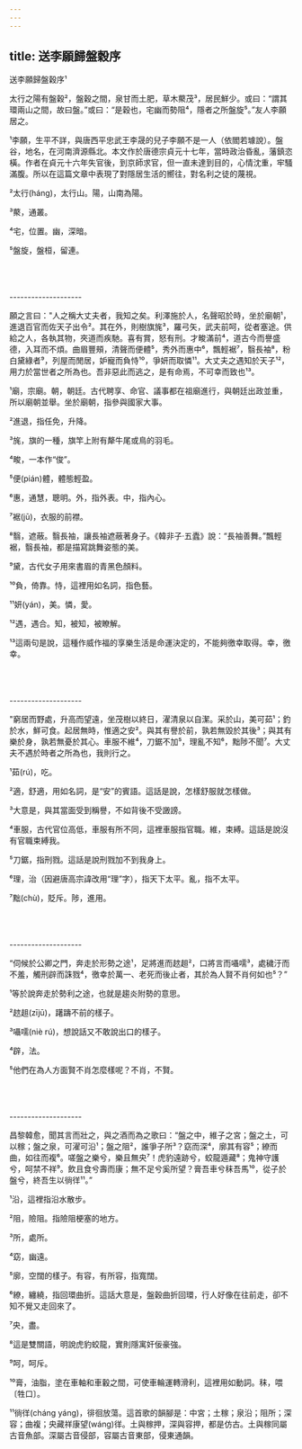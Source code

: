 ```yaml
---
---
---
```

title: 送李願歸盤穀序
---




送李願歸盤穀序¹

太行之陽有盤穀²，盤穀之間，泉甘而土肥，草木藂茂³，居民鮮少。或曰：“謂其環兩山之間，故曰盤。”或曰：“是穀也，宅幽而勢阻⁴，隱者之所盤旋⁵。”友人李願居之。

¹李願，生平不詳，與唐西平忠武王李晟的兒子李願不是一人（依閻若璩說）。盤谷，地名，在河南濟源縣北。本文作於唐德宗貞元十七年，當時政治昏亂，藩鎮恣橫。作者在貞元十六年失官後，到京師求官，但一直未達到目的，心情沈重，牢騷滿腹。所以在這篇文章中表現了對隱居生活的嚮往，對名利之徒的蔑視。

²太行(háng)，太行山。陽，山南為陽。

³藂，通叢。

⁴宅，位置。幽，深暗。

⁵盤旋，盤桓，留連。



<br/><br/><br/>--------------------

願之言曰："人之稱大丈夫者，我知之矣。利澤施於人，名聲昭於時，坐於廟朝¹，進退百官而佐天子出令²。其在外，則樹旗旄³，羅弓矢，武夫前呵，從者塞途。供給之人，各執其物，夾道而疾馳。喜有賞，怒有刑。才畯滿前⁴，道古今而譽盛德，入耳而不煩。曲眉豐頰，清聲而便體⁵，秀外而惠中⁶，飄輕裾⁷，翳長袖⁸，粉白黛綠者⁹，列屋而閒居，妒寵而負恃¹⁰，爭妍而取憐¹¹。大丈夫之遇知於天子¹²，用力於當世者之所為也。吾非惡此而逃之，是有命焉，不可幸而致也¹³。

¹廟，宗廟。朝，朝廷。古代聘享、命官、議事都在祖廟進行，與朝廷出政並重，所以廟朝並舉。坐於廟朝，指參與國家大事。

²進退，指任免，升降。

³旄，旗的一種，旗竿上附有犛牛尾或鳥的羽毛。

⁴畯，一本作“俊”。

⁵便(pián)體，體態輕盈。

⁶惠，通慧，聰明。外，指外表。中，指內心。

⁷裾(jū)，衣服的前襟。

⁸翳，遮蔽。翳長袖，讓長袖遮蔽著身子。《韓非子·五蠹》說：“長袖善舞。”飄輕裾，翳長袖，都是描寫跳舞姿態的美。

⁹黛，古代女子用來書眉的青黑色顏料。

¹⁰負，倚靠。恃，這裡用如名詞，指色藝。

¹¹妍(yán)，美。憐，愛。

¹²遇，遇合。知，被知，被瞭解。

¹³這兩句是說，這種作威作福的享樂生活是命運決定的，不能夠徼幸取得。幸，徼幸。



<br/><br/><br/>--------------------

"窮居而野處，升高而望遠，坐茂樹以終日，濯清泉以自潔。采於山，美可茹¹；釣於水，鮮可食。起居無時，惟適之安²。與其有譽於前，孰若無毀於其後³；與其有樂於身，孰若無憂於其心。車服不維⁴，刀鋸不加⁵，理亂不知⁶，黜陟不聞⁷。大丈夫不遇於時者之所為也，我則行之。

¹茹(rú)，吃。

²適，舒適，用如名詞，是“安”的賓語。這話是說，怎樣舒服就怎樣做。

³大意是，與其當面受到稱譽，不如背後不受譭謗。

⁴車服，古代官位高低，車服有所不同，這裡車服指官職。維，束縛。這話是說沒有官職束縛我。

⁵刀鋸，指刑戮。這話是說刑戮加不到我身上。

⁶理，治（因避唐高宗諱改用“理”字），指天下太平。亂，指不太平。

⁷黜(chù)，貶斥。陟，進用。



<br/><br/><br/>--------------------

“伺候於公卿之門，奔走於形勢之途¹，足將進而趑趄²，口將言而囁嚅³，處穢汙而不羞，觸刑辟而誅戮⁴，徼幸於萬一、老死而後止者，其於為人賢不肖何如也⁵？”

¹等於說奔走於勢利之途，也就是趨炎附勢的意思。

²趑趄(zījū)，躇躊不前的樣子。

³囁嚅(niè rú)，想說話又不敢說出口的樣子。

⁴辟，法。

⁵他們在為人方面賢不肖怎麼樣呢？不肖，不賢。



<br/><br/><br/>--------------------

昌黎韓愈，聞其言而壯之，與之酒而為之歌曰：“盤之中，維子之宮；盤之土，可以稼；盤之泉，可濯可沿¹；盤之阻²，誰爭子所³？窈而深⁴，廓其有容⁵；繚而曲，如往而複⁶。嗟盤之樂兮，樂且無央⁷！虎豹遠跡兮，蛟龍遁藏⁸；鬼神守護兮，呵禁不祥⁹。飲且食兮壽而康；無不足兮奚所望？膏吾車兮秣吾馬¹⁰，從子於盤兮，終吾生以徜徉¹¹。”

¹沿，這裡指沿水散步。

²阻，險阻。指險阻梗塞的地方。

³所，處所。

⁴窈，幽遠。

⁵廓，空闊的樣子。有容，有所容，指寬闊。

⁶繚，纏繞，指回環曲折。這話大意是，盤穀曲折回環，行人好像在往前走，卻不知不覺又走回來了。

⁷央，盡。

⁸這是雙關語，明說虎豹蛟龍，實則隱寓奸佞豪強。

⁹呵，呵斥。

¹⁰膏，油脂，塗在車軸和車轂之間，可使車輪運轉滑利，這裡用如動詞。秣，喂〔牲口〕。

¹¹徜徉(cháng yáng)，徘徊放蕩。這首歌的韻腳是：中宮；土稼；泉沿；阻所；深容；曲複；央藏祥康望(wáng)徉。土與稼押，深與容押，都是仿古。土與稼同屬古音魚部。深屬古音侵部，容屬古音東部，侵東通韻。